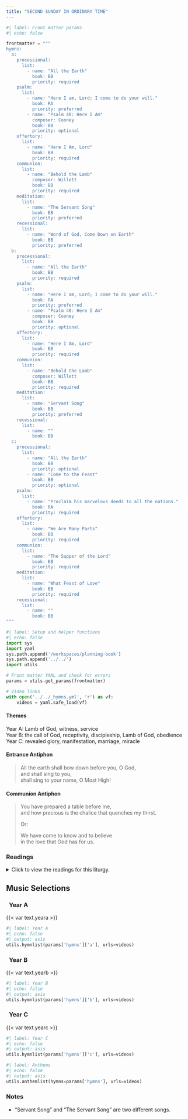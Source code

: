 ```yaml
---
title: "SECOND SUNDAY IN ORDINARY TIME"
---
```


```python
#| label: Front matter params
#| echo: false

frontmatter = """
hymns:
  a:
    processional:
      list:
        - name: "All the Earth"
          book: BB
          priority: required
    psalm:
      list:
        - name: "Here I am, Lord; I come to do your will."
          book: RA
          priority: preferred
        - name: "Psalm 40: Here I Am"
          composer: Cooney
          book: BB
          priority: optional
    offertory:
      list:
        - name: "Here I Am, Lord"
          book: BB
          priority: required
    communion:
      list:
        - name: "Behold the Lamb"
          composer: Willett
          book: BB
          priority: required
    meditation:
      list:
        - name: "The Servant Song"
          book: BB
          priority: preferred
    recessional:
      list:
        - name: "Word of God, Come Down on Earth"
          book: BB
          priority: preferred
  b:
    processional:
      list:
        - name: "All the Earth"
          book: BB
          priority: required
    psalm:
      list:
        - name: "Here I am, Lord; I come to do your will."
          book: RA
          priority: preferred
        - name: "Psalm 40: Here I Am"
          composer: Cooney
          book: BB
          priority: optional
    offertory:
      list:
        - name: "Here I Am, Lord"
          book: BB
          priority: required
    communion:
      list:
        - name: "Behold the Lamb"
          composer: Willett
          book: BB
          priority: required
    meditation:
      list:
        - name: "Servant Song"
          book: BB
          priority: preferred
    recessional:
      list:
        - name: ""
          book: BB
  c:
    processional:
      list:
        - name: "All the Earth"
          book: BB
          priority: optional
        - name: "Come to the Feast"
          book: BB
          priority: optional
    psalm:
      list:
        - name: "Proclaim his marvelous deeds to all the nations."
          book: RA
          priority: required
    offertory:
      list:
        - name: "We Are Many Parts"
          book: BB
          priority: required
    communion:
      list:
        - name: "The Supper of the Lord"
          book: BB
          priority: required
    meditation:
      list:
        - name: "What Feast of Love"
          book: BB
          priority: required
    recessional:
      list:
        - name: ""
          book: BB
"""
```

```python
#| label: Setup and helper functions
#| echo: false
import sys
import yaml
sys.path.append('/workspaces/planning-book')
sys.path.append('../../')
import utils

# Front matter YAML and check for errors
params = utils.get_params(frontmatter)

# Video links
with open('../../_hymns.yml', 'r') as vf:
    videos = yaml.safe_load(vf)
```

:::  {.red}
#### **Themes**
:::

[Year A:]{.red} Lamb of God, witness, service  
[Year B:]{.red} the call of God, receptivity, discipleship, Lamb of
God, obedience  
[Year C:]{.red} revealed glory, manifestation, marriage, miracle  

:::  {.red}
#### **Entrance Antiphon**
:::

> All the earth shall bow down before you, O God,  
> and shall sing to you,  
> shall sing to your name, O Most High!

:::  {.red}
#### **Communion Antiphon**
:::

> You have prepared a table before me,  
> and how precious is the chalice that quenches my thirst.  
>  
> [Or:]{.red}  
>  
> We have come to know and to believe  
> in the love that God has for us.

:::: {.content-visible when-format="html"}
::: {.red}
### Readings
:::

<details>
  <summary>Click to view the readings for this liturgy.</summary>

::: {.red}
### &nbsp; Year A

#### First Reading [Isaiah 49:3, 5-6]{style="float:right" .small}
:::

The LORD said to me: You are my servant,  
Israel, through whom I show my glory.  
Now the LORD has spoken  
who formed me as his servant from the womb,  
that Jacob may be brought back to him  
and Israel gathered to him;  
and I am made glorious in the sight of the LORD,  
and my God is now my strength!  
It is too little, the LORD says, for you to be my servant,  
to raise up the tribes of Jacob,  
and restore the survivors of Israel;  
I will make you a light to the nations,  
that my salvation may reach to the ends of the earth.

***

::: {.red}
#### Responsorial Psalm [Psalm 40:2, 4, 7-8, 8-9, 10]{style="float:right" .small}
:::

**[℟.]{.red}** **Here am I, Lord; I come to do your will.**  

I have waited, waited for the LORD,  
and he stooped toward me and heard my cry.  
And he put a new song into my mouth,  
a hymn to our God. **[℟.]{.red}**  

Sacrifice or offering you wished not,  
but ears open to obedience you gave me.  
Holocausts or sin-offerings you sought not;  
then said I, "Behold I come." **[℟.]{.red}**  

"In the written scroll it is prescribed for me,  
to do your will, O my God, is my delight,  
and your law is within my heart!" **[℟.]{.red}**  

I announced your justice in the vast assembly;  
I did not restrain my lips, as you, O LORD, know.  
R/ Here am I, Lord; I come to do your will. **[℟.]{.red}**  

***

::: {.red}
#### Second Reading [1 Corinthians 1:1-3]{style="float:right" .small}
:::

Paul, called to be an apostle of Christ Jesus by the will of God,  
and Sosthenes our brother,  
to the church of God that is in Corinth,  
to you who have been sanctified in Christ Jesus, called to be holy,  
with all those everywhere who call upon the name of our Lord Jesus Christ, their Lord and ours.  
Grace to you and peace from God our Father  
and the Lord Jesus Christ.  

***

::: {.red}
#### Alleluia [John 1:14a, 12a]{style="float:right" .small}
:::

**[℟.]{.red}** **Alleluia, alleluia.**  
The Word of God became flesh and dwelt among us.  
To those who accepted him,  
he gave power to become children of God. **[℟.]{.red}**

***

::: {.red}
#### Gospel [John 1:29-34]{style="float:right" .small}
:::

John the Baptist saw Jesus coming toward him and said,  
"Behold, the Lamb of God, who takes away the sin of the world.  
He is the one of whom I said,  
'A man is coming after me who ranks ahead of me  
because he existed before me.'  
I did not know him,  
but the reason why I came baptizing with water  
was that he might be made known to Israel."  
John testified further, saying,  
"I saw the Spirit come down like a dove from heaven  
and remain upon him.  
I did not know him,  
but the one who sent me to baptize with water told me,  
'On whomever you see the Spirit come down and remain,  
he is the one who will baptize with the Holy Spirit.'  
Now I have seen and testified that he is the Son of God."

::: {.centered}
{{< var symbols.cross >}} &nbsp; {{< var symbols.cross >}} &nbsp; {{< var symbols.cross >}}
:::

::: {.red}
### &nbsp; Year B

#### First Reading [1 Sm 3:3b-10, 19]{style="float:right" .small}
:::

Samuel was sleeping in the temple of the LORD  
where the ark of God was.  
The LORD called to Samuel, who answered, "Here I am."  
Samuel ran to Eli and said, "Here I am. You called me."  
"I did not call you, " Eli said. "Go back to sleep."  
So he went back to sleep.  
Again the LORD called Samuel, who rose and went to Eli.  
"Here I am, " he said. "You called me."  
But Eli answered, "I did not call you, my son. Go back to sleep."  

At that time Samuel was not familiar with the LORD,  
because the LORD had not revealed anything to him as yet.  
The LORD called Samuel again, for the third time.  
Getting up and going to Eli, he said, "Here I am. You called me."  
Then Eli understood that the LORD was calling the youth.  
So he said to Samuel, "Go to sleep, and if you are called, reply,  
Speak, LORD, for your servant is listening."  
When Samuel went to sleep in his place,  
the LORD came and revealed his presence,  
calling out as before, "Samuel, Samuel!"  
Samuel answered, "Speak, for your servant is listening."  

Samuel grew up, and the LORD was with him,  
not permitting any word of his to be without effect.

***

::: {.red}
#### Responsorial Psalm [Ps 40:2, 4, 7-8, 8-9, 10]{style="float:right" .small}
:::

**[℟.]{.red}** **Here am I, Lord; I come to do your will.**  

I have waited, waited for the LORD,  
and he stooped toward me and heard my cry.  
And he put a new song into my mouth,  
a hymn to our God. **[℟.]{.red}**  

Sacrifice or offering you wished not,  
but ears open to obedience you gave me.  
Holocausts or sin-offerings you sought not;  
then said I, "Behold I come." **[℟.]{.red}**  

"In the written scroll it is prescribed for me,  
to do your will, O my God, is my delight,  
and your law is within my heart!" **[℟.]{.red}**  

I announced your justice in the vast assembly;  
I did not restrain my lips, as you, O LORD, know. **[℟.]{.red}**

***

::: {.red}
#### Second Reading [1 Cor 6:13c-15a, 17-20]{style="float:right" .small}
:::

Brothers and sisters:  
The body is not for immorality, but for the Lord,  
and the Lord is for the body;  
God raised the Lord and will also raise us by his power.  

Do you not know that your bodies are members of Christ?  
But whoever is joined to the Lord becomes one Spirit with him.  
Avoid immorality.  
Every other sin a person commits is outside the body,  
but the immoral person sins against his own body.  
Do you not know that your body  
is a temple of the Holy Spirit within you,  
whom you have from God, and that you are not your own?  
For you have been purchased at a price.  
Therefore glorify God in your body.  

***

::: {.red}
#### Alleluia [Jn 1:41, 17b]{style="float:right" .small}
:::

**[℟.]{.red}** **Alleluia, alleluia.**  
We have found the Messiah:  
Jesus Christ, who brings us truth and grace. **[℟.]{.red}**  

***

::: {.red}
#### Gospel [Jn 1:35-42]{style="float:right" .small}
:::

John was standing with two of his disciples,  
and as he watched Jesus walk by, he said,  
"Behold, the Lamb of God."  
The two disciples heard what he said and followed Jesus.  
Jesus turned and saw them following him and said to them,  
"What are you looking for?"  
They said to him, "Rabbi" — which translated means Teacher —,  
"where are you staying?"  
He said to them, "Come, and you will see."  
So they went and saw where Jesus was staying,  
and they stayed with him that day.  
It was about four in the afternoon.  
Andrew, the brother of Simon Peter,  
was one of the two who heard John and followed Jesus.  
He first found his own brother Simon and told him,  
"We have found the Messiah" — which is translated Christ —.  
Then he brought him to Jesus.  
Jesus looked at him and said,  
"You are Simon the son of John;  
you will be called Cephas" — which is translated Peter.  

::: {.centered}
{{< var symbols.cross >}} &nbsp; {{< var symbols.cross >}} &nbsp; {{< var symbols.cross >}}
:::

::: {.red}
### &nbsp; Year C

#### First Reading [Isaiah 62:1-5]{style="float:right" .small}
:::

For Zion’s sake I will not be silent,  
&ensp; for Jerusalem’s sake I will not be quiet,  
until her vindication shines forth like the dawn  
&ensp; and her victory like a burning torch.  

Nations shall behold your vindication,  
&ensp; and all the kings your glory;  
you shall be called by a new name  
&ensp; pronounced by the mouth of the LORD.  
You shall be a glorious crown in the hand of the LORD,  
&ensp; a royal diadem held by your God.  
No more shall people call you “Forsaken,“  
&ensp; or your land “Desolate,“  
but you shall be called “My Delight,“  
&ensp; and your land “Espoused.”  
For the LORD delights in you  
&ensp; and makes your land his spouse.  
As a young man marries a virgin,  
&ensp; your Builder shall marry you;  
and as a bridegroom rejoices in his bride  
&ensp; so shall your God rejoice in you.  

***

::: {.red}
#### Responsorial Psalm [Psalm 96:1-2, 2-3, 7-8, 9-10]{style="float:right" .small}
:::

**[℟.]{.red}** **Proclaim his marvelous deeds to all the nations.**  

Sing to the LORD a new song;  
&emsp; sing to the LORD, all you lands.  
Sing to the LORD; bless his name. **[℟.]{.red}**  

Announce his salvation, day after day.  
Tell his glory among the nations;  
&emsp; among all peoples, his wondrous deeds. **[℟.]{.red}**  

Give to the LORD, you families of nations,  
&emsp; give to the LORD glory and praise;  
&emsp; give to the LORD the glory due his name! **[℟.]{.red}**  

Worship the LORD in holy attire.  
&emsp; Tremble before him, all the earth;  
Say among the nations: The LORD is king.  
&emsp; He governs the peoples with equity. **[℟.]{.red}**  

***

::: {.red}
#### Second Reading [1 Corinthians 12:4-11]{style="float:right" .small}
:::

Brothers and sisters:  
There are different kinds of spiritual gifts but the same Spirit;  
there are different forms of service but the same Lord;  
there are different workings but the same God  
who produces all of them in everyone.  
To each individual the manifestation of the Spirit  
is given for some benefit.  
To one is given through the Spirit the expression of wisdom;  
to another, the expression of knowledge according to the 
same Spirit;  
to another, faith by the same Spirit;  
to another, gifts of healing by the one Spirit;  
to another, mighty deeds;  
to another, prophecy;  
to another, discernment of spirits;  
to another, varieties of tongues;  
to another, interpretation of tongues.  
But one and the same Spirit produces all of these,  
distributing them individually to each person as he wishes.  

***

::: {.red}
#### Alleluia [2 Thessalonians 2:14]{style="float:right" .small}
:::

**[℟.]{.red}** **Alleluia, alleluia.**  
God has called us through the Gospel  
to possess the glory of our Lord Jesus Christ. **[℟.]{.red}** 

***

::: {.red}
#### Gospel [John 2:1-11]{style="float:right" .small}
:::

There was a wedding at Cana in Galilee,  
and the mother of Jesus was there.  
Jesus and his disciples were also invited to the wedding.  
When the wine ran short,  
the mother of Jesus said to him,  
“They have no wine.”  
And Jesus said to her,  
“Woman, how does your concern affect me?  
My hour has not yet come.”  
His mother said to the servers,  
“Do whatever he tells you.”  
Now there were six stone water jars there for Jewish ceremonial washings,  
each holding twenty to thirty gallons.  
Jesus told them,  
“Fill the jars with water.”  
So they filled them to the brim.  
Then he told them,  
“Draw some out now and take it to the headwaiter.”  
So they took it.   
And when the headwaiter tasted the water that had become wine,  
without knowing where it came from  
— although the servers who had drawn the water knew —,  
the headwaiter called the bridegroom and said to him,  
“Everyone serves good wine first,  
and then when people have drunk freely, an inferior one;  
but you have kept the good wine until now.”  
Jesus did this as the beginning of his signs at Cana in Galilee  
and so revealed his glory,  
and his disciples began to believe in him.

</details>
::::

::: {.red}
## Music Selections
:::

::: {.titlered}
### &nbsp; Year A
:::
{{< var text.yeara >}}

```python
#| label: Year A
#| echo: false
#| output: asis
utils.hymnlist(params['hymns']['a'], urls=videos)
```

::: {.titlered}
### &nbsp; Year B
:::
{{< var text.yearb >}}

```python
#| label: Year B
#| echo: false
#| output: asis
utils.hymnlist(params['hymns']['b'], urls=videos)
```

::: {.titlered}
### &nbsp; Year C
:::
{{< var text.yearc >}}

```python
#| label: Year C
#| echo: false
#| output: asis
utils.hymnlist(params['hymns']['c'], urls=videos)
```


```python
#| label: Anthems
#| echo: false
#| output: asis
utils.anthemlist(hymns=params['hymns'], urls=videos)
```

::: {.red}
### Notes
:::

* “Servant Song” and “The Servant Song” are two diﬀerent songs.